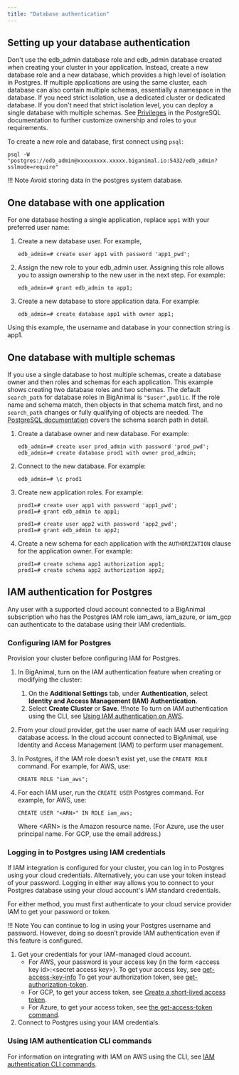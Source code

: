```yaml
---
title: "Database authentication"
---
```


## Setting up your database authentication

Don't use the edb_admin database role and edb_admin database created when creating your cluster in your application. Instead, create a new database role and a new database, which provides a high level of isolation in Postgres. If multiple applications are using the same cluster, each database can also contain multiple schemas, essentially a namespace in the database. If you need strict isolation, use a dedicated cluster or dedicated database. If you don't need that strict isolation level, you can deploy a single database with multiple schemas. See [Privileges](https://www.postgresql.org/docs/current/ddl-priv.html) in the PostgreSQL documentation to further customize ownership and roles to your requirements.

To create a new role and database, first connect using `psql`:

```shell
psql -W "postgres://edb_admin@xxxxxxxxx.xxxxx.biganimal.io:5432/edb_admin?sslmode=require"
```
!!! Note
    Avoid storing data in the postgres system database.


## One database with one application

For one database hosting a single application, replace `app1` with your preferred user name:

1.  Create a new database user. For example,
    ```
    edb_admin=# create user app1 with password 'app1_pwd';
    ```

2.  Assign the new role to your edb_admin user. Assigning this role allows you to assign ownership to the new user in the next step. For example:
    ```
    edb_admin=# grant edb_admin to app1;
    ```

3.  Create a new database to store application data. For example:
    ```
    edb_admin=# create database app1 with owner app1;
    ```

Using this example, the username and database in your connection string is app1.

## One database with multiple schemas

If you use a single database to host multiple schemas, create a database owner and then roles and schemas for each application. This example shows creating two database roles and two schemas. The default `search_path` for database roles in BigAnimal is `"$user",public`. If the role name and schema match, then objects in that schema match first, and no `search_path` changes or fully qualifying of objects are needed. The [PostgreSQL documentation](https://www.postgresql.org/docs/current/ddl-schemas.html#DDL-SCHEMAS-PATH) covers the schema search path in detail.

1.  Create a database owner and new database. For example:
    ```
    edb_admin=# create user prod_admin with password 'prod_pwd';
    edb_admin=# create database prod1 with owner prod_admin;
    ```

2.  Connect to the new database. For example:
    ```
    edb_admin=# \c prod1
    ```

3.  Create new application roles. For example:

    ```
    prod1=# create user app1 with password 'app1_pwd';
    prod1=# grant edb_admin to app1;

    prod1=# create user app2 with password 'app2_pwd';
    prod1=# grant edb_admin to app2;
    ```

4.  Create a new schema for each application with the `AUTHORIZATION` clause for the application owner. For example:
    ```
    prod1=# create schema app1 authorization app1;
    prod1=# create schema app2 authorization app2;
    ```
## IAM authentication for Postgres

Any user with a supported cloud account connected to a BigAnimal subscription who has the Postgres IAM role iam_aws, iam_azure, or iam_gcp can authenticate to the database using their IAM credentials.

### Configuring IAM for Postgres

Provision your cluster before configuring IAM for Postgres.

1. In BigAnimal, turn on the IAM authentication feature when creating or modifying the cluster:
    1. On the **Additional Settings** tab, under **Authentication**, select **Identity and Access Management (IAM) Authentication**. 
    1. Select **Create Cluster** or **Save**.
    !!!note
       To turn on IAM authentication using the CLI, see [Using IAM authentication on AWS](/biganimal/latest/reference/cli/using_features/#iam-authentication-cli-commands).
1. From your cloud provider, get the user name of each IAM user requiring database access. In the cloud account connected to BigAnimal, use Identity and Access Management (IAM) to perform user management. 

1. In Postgres, if the IAM role doesn’t exist yet, use the `CREATE ROLE` command. For example, for AWS, use:

    ```
    CREATE ROLE "iam_aws";
    ```

1. For each IAM user, run the `CREATE USER` Postgres command. For example, for AWS, use:

    ```
    CREATE USER "<ARN>" IN ROLE iam_aws;
    ```

    Where &lt;ARN> is the Amazon resource name. (For Azure, use the user principal name. For GCP, use the email address.)

### Logging in to Postgres using IAM credentials

If IAM integration is configured for your cluster, you can log in to Postgres using your cloud credentials. Alternatively, you can use your token instead of your password. Logging in either way allows you to connect to your Postgres database using your cloud account's IAM standard credentials. 

For either method, you must first authenticate to your cloud service provider IAM to get your password or token.

!!! Note 
    You can continue to log in using your Postgres username and password. However, doing so doesn’t provide IAM authentication even if this feature is configured.

1. Get your credentials for your IAM-managed cloud account.
    - For AWS, your password is your access key (in the form &lt;access key id>:&lt;secret access key>). To get your access key, see [get-access-key-info](https://docs.aws.amazon.com/cli/latest/reference/sts/get-access-key-info.html) To get your authorization token, see [get-authorization-token](https://docs.aws.amazon.com/cli/latest/reference/ecr-public/get-authorization-token.html).
    - For GCP, to get your access token, see [Create a short-lived access token](https://cloud.google.com/iam/docs/create-short-lived-credentials-direct).
    - For Azure, to get your access token, see [the get-access-token command](https://learn.microsoft.com/en-us/cli/azure/account?view=azure-cli-latest#az-account-get-access-token()).
1. Connect to Postgres using your IAM credentials.

### Using IAM authentication CLI commands

For information on integrating with IAM on AWS using the CLI, see [IAM authentication CLI commands](/biganimal/latest/reference/cli/using_features/#iam-authentication-cli-commands).
